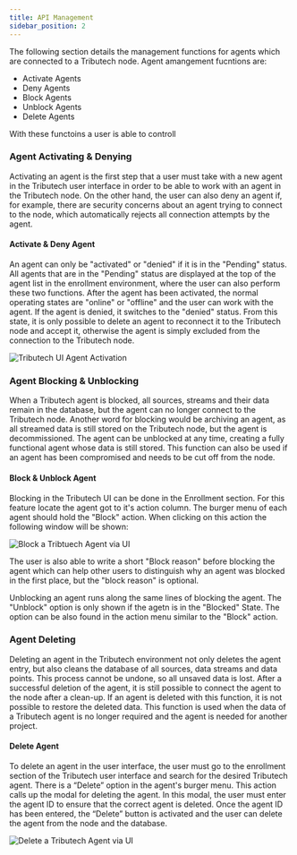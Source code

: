 ```yaml
---
title: API Management
sidebar_position: 2
---
```


The following section details the management functions for agents which are connected to a Tributech node. Agent amangement fucntions are:

<ul>
  <li>Activate Agents</li>
  <li>Deny Agents</li>
  <li>Block Agents</li>
  <li>Unblock Agents</li>
  <li>Delete Agents</li>
</ul>

With these functoins a user is able to controll

### Agent Activating & Denying

Activating an agent is the first step that a user must take with a new agent in the Tributech user interface in order to be able to work with an agent in the Tributech node. On the other hand, the user can also deny an agent if, for example, there are security concerns about an agent trying to connect to the node, which automatically rejects all connection attempts by the agent.

#### Activate & Deny Agent

An agent can only be "activated" or "denied" if it is in the "Pending" status. All agents that are in the "Pending" status are displayed at the top of the agent list in the enrollment environment, where the user can also perform these two functions. After the agent has been activated, the normal operating states are "online" or "offline" and the user can work with the agent. If the agent is denied, it switches to the "denied" status. From this state, it is only possible to delete an agent to reconnect it to the Tributech node and accept it, otherwise the agent is simply excluded from the connection to the Tributech node.

![Tributech UI Agent Activation](./img/node-agent-management-agent-activation.png)

### Agent Blocking & Unblocking
When a Tributech agent is blocked, all sources, streams and their data remain in the database, but the agent can no longer connect to the Tributech node. Another word for blocking would be archiving an agent, as all streamed data is still stored on the Tributech node, but the agent is decommissioned. The agent can be unblocked at any time, creating a fully functional agent whose data is still stored. This function can also be used if an agent has been compromised and needs to be cut off from the node.

#### Block & Unblock Agent
Blocking in the Tributech UI can be done in the Enrollment section. For this feature locate the agent got to it's action column. The burger menu of each agent should  hold the "Block" action. When clicking on this action the following window will be shown:

![Block a Tribtuech Agent via UI](./img/node-agent-management-block-agent.png)

The user is also able to write a short "Block reason" before blocking the agent which can help other users to distinguish why an agent was blocked in the first place, but the "block reason" is optional.

Unblocking an agent runs along the same lines of blocking the agent. The "Unblock" option is only shown if the agetn is in the "Blocked" State. The option can be also found in the action menu similar to the "Block" action.

### Agent Deleting
Deleting an agent in the Tributech environment not only deletes the agent entry, but also cleans the database of all sources, data streams and data points. This process cannot be undone, so all unsaved data is lost. After a successful deletion of the agent, it is still possible to connect the agent to the node after a clean-up. If an agent is deleted with this function, it is not possible to restore the deleted data. This function is used when the data of a Tributech agent is no longer required and the agent is needed for another project.

#### Delete Agent

To delete an agent in the user interface, the user must go to the enrollment section of the Tributech user interface and search for the desired Tributech agent. There is a “Delete” option in the agent's burger menu. This action calls up the modal for deleting the agent. In this modal, the user must enter the agent ID to ensure that the correct agent is deleted. Once the agent ID has been entered, the “Delete” button is activated and the user can delete the agent from the node and the database.

![Delete a Tributech Agent via UI](./img/node-agent-management-ui-delete.png)

